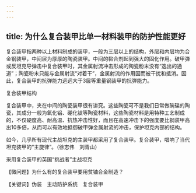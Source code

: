 ```yaml
---
---
---
```

title: 为什么复合装甲比单一材料装甲的防护性能更好
---




复合装甲指两种以上材料制成的装甲，一般为三层以上的结构，外层和内层均为合金钢装甲，中间层为厚厚的陶瓷装甲。中间的黏合剂起到强大的固化作用。破甲弹或反坦克导弹击中复合装甲时，其金属射流冲击形成的陶瓷粉末没有“逸出的通道”；陶瓷粉末只能与金属射流“对着干”，金属射流的作用因而被干扰和抵消。因此，复合装甲的抗弹能力远远大于3层等重量钢装甲的抗弹能力。

复合装甲结构



复合装甲中，夹在中间的陶瓷装甲很有讲究。这些陶瓷可不是我们日常做碗碟的陶瓷，其成分一般为氧化铝、硼化钛等陶瓷材料，这些陶瓷材料是用特种工艺制成的，不仅硬度高、耐高温、抗热冲击性好，而且在高速冲击下的强度要比钢装甲高出10多倍，从而可以有效地抵御破甲弹金属射流的冲击，保护坦克内部的结构。

如今，几乎所有现代主战坦克的主装甲都采用了复合装甲。复合装甲，唱响了当代坦克装甲的“主旋律”。（徐志伟　刘青山）

采用复合装甲的英国“挑战者”主战坦克





【微问题】为什么有的复合装甲要用贫铀合金制造？

【关键词】伪装　主动防护系统　复合装甲